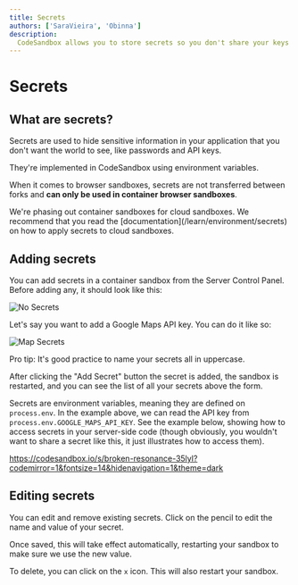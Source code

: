 ```yaml
---
title: Secrets
authors: ['SaraVieira', 'Obinna']
description:
  CodeSandbox allows you to store secrets so you don't share your keys
---
```



# Secrets

## What are secrets?

Secrets are used to hide sensitive information in your application that you
don't want the world to see, like passwords and API keys.

They're implemented in CodeSandbox using environment variables.

         
When it comes to browser sandboxes, secrets are not transferred between forks and **can only be used in container browser sandboxes**.

<Callout>
        We're phasing out container sandboxes for cloud sandboxes. We recommend that you read the [documentation](/learn/environment/secrets) on how to apply secrets to cloud sandboxes.
</Callout>

## Adding secrets

You can add secrets in a container sandbox from the Server Control Panel. Before
adding any, it should look like this:

![No Secrets](../images/secrets-1.jpg)

Let's say you want to add a Google Maps API key. You can do it like so:

![Map Secrets](../images/secrets-2.jpg)

Pro tip: It's good practice to name your secrets all in uppercase.

After clicking the "Add Secret" button the secret is added, the sandbox is
restarted, and you can see the list of all your secrets above the form.

Secrets are environment variables, meaning they are defined on `process.env`. In
the example above, we can read the API key from
`process.env.GOOGLE_MAPS_API_KEY`. See the example below, showing how to access
secrets in your server-side code (though obviously, you wouldn't want to share a
secret like this, it just illustrates how to access them).

https://codesandbox.io/s/broken-resonance-35lyl?codemirror=1&fontsize=14&hidenavigation=1&theme=dark

## Editing secrets

You can edit and remove existing secrets. Click on the pencil to edit the name
and value of your secret.

Once saved, this will take effect automatically, restarting your sandbox to make
sure we use the new value.

To delete, you can click on the `x` icon. This will also restart your sandbox.